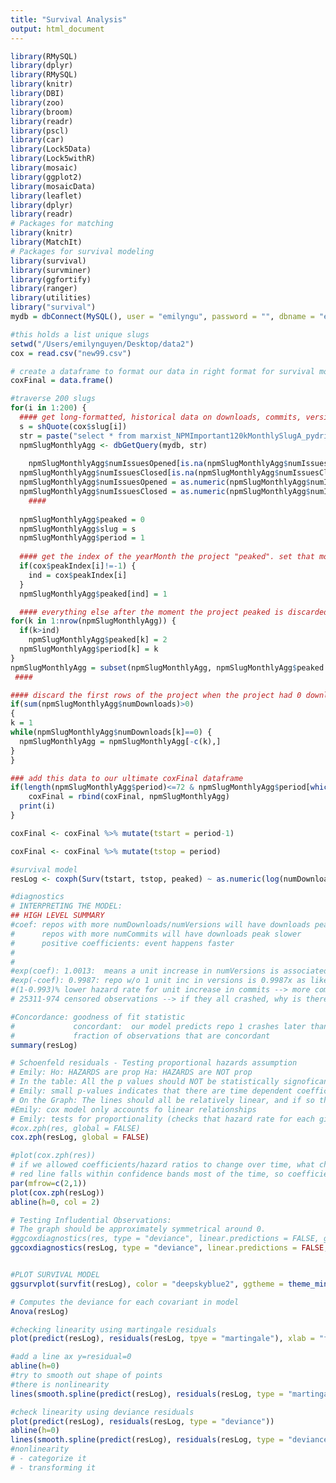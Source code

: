 ```yaml
---
title: "Survival Analysis"
output: html_document
---
```

```r
library(RMySQL)
library(dplyr)
library(RMySQL)
library(knitr)
library(DBI)
library(zoo)
library(broom)
library(readr)
library(pscl)
library(car)
library(Lock5Data)
library(Lock5withR)
library(mosaic)
library(ggplot2)
library(mosaicData)
library(leaflet)
library(dplyr)
library(readr)
# Packages for matching
library(knitr)
library(MatchIt)
# Packages for survival modeling
library(survival)
library(survminer)
library(ggfortify)
library(ranger)
library(utilities)
library("survival")
mydb = dbConnect(MySQL(), user = "emilyngu", password = "", dbname = "emily", host = "127.0.0.1")

```


```r


#this holds a list unique slugs
setwd("/Users/emilynguyen/Desktop/data2")
cox = read.csv("new99.csv")

# create a dataframe to format our data in right format for survival modeling. the "death"/binary response outcome we're analyzing is whether the project crashed or not (there is a binary peak variable)
coxFinal = data.frame()

#traverse 200 slugs
for(i in 1:200) {
  #### get long-formatted, historical data on downloads, commits, versions, and issues opened/closed for a certain slug
  s = shQuote(cox$slug[i])
  str = paste("select * from marxist_NPMImportant120kMonthlySlugA_pydriller_NoOutlier where slug =", s)
  npmSlugMonthlyAgg <- dbGetQuery(mydb, str)
  
    npmSlugMonthlyAgg$numIssuesOpened[is.na(npmSlugMonthlyAgg$numIssuesOpened)] = 0
  npmSlugMonthlyAgg$numIssuesClosed[is.na(npmSlugMonthlyAgg$numIssuesClosed)] = 0
  npmSlugMonthlyAgg$numIssuesOpened = as.numeric(npmSlugMonthlyAgg$numIssuesOpened)
  npmSlugMonthlyAgg$numIssuesClosed = as.numeric(npmSlugMonthlyAgg$numIssuesClosed)
    #### 
  
  npmSlugMonthlyAgg$peaked = 0
  npmSlugMonthlyAgg$slug = s
  npmSlugMonthlyAgg$period = 1
  
  #### get the index of the yearMonth the project "peaked". set that moment to 1 in the variable peaked. So everything else before that is 0. 
  if(cox$peakIndex[i]!=-1) {
    ind = cox$peakIndex[i]
  }
  npmSlugMonthlyAgg$peaked[ind] = 1

  #### everything else after the moment the project peaked is discarded (we only care about the event the projcet crash, wich is currently labeled 1). afterward get rid of the rows labeled 2.
for(k in 1:nrow(npmSlugMonthlyAgg)) {
  if(k>ind)
    npmSlugMonthlyAgg$peaked[k] = 2
  npmSlugMonthlyAgg$period[k] = k
}
npmSlugMonthlyAgg = subset(npmSlugMonthlyAgg, npmSlugMonthlyAgg$peaked!=2)
 ####

#### discard the first rows of the project when the project had 0 downloads. cuz we assume it hasn't been alive yet
if(sum(npmSlugMonthlyAgg$numDownloads)>0)
{
k = 1
while(npmSlugMonthlyAgg$numDownloads[k]==0) {
  npmSlugMonthlyAgg = npmSlugMonthlyAgg[-c(k),]
}
}

### add this data to our ultimate coxFinal dataframe
if(length(npmSlugMonthlyAgg$period)<=72 & npmSlugMonthlyAgg$period[which(npmSlugMonthlyAgg$peaked==1)] <= 72)
    coxFinal = rbind(coxFinal, npmSlugMonthlyAgg)
  print(i)
}
```


```r
coxFinal <- coxFinal %>% mutate(tstart = period-1)

coxFinal <- coxFinal %>% mutate(tstop = period)
```



```r
#survival model
resLog <- coxph(Surv(tstart, tstop, peaked) ~ as.numeric(log(numDownloads+1)) + as.numeric(log(numVersions+1)) + as.numeric(log(numCommits+1)) + as.numeric(log(numIssuesOpened+1)) + as.numeric(log(numIssuesClosed+1)) ,data=coxFinal)

#diagnostics
# INTERPRETING THE MODEL:
## HIGH LEVEL SUMMARY 
#coef: repos with more numDownloads/numVersions will have downloads peak faster
#      repos with more numCommits will have downloads peak slower
#      positive coefficients: event happens faster
#      
#      
#exp(coef): 1.0013:  means a unit increase in numVersions is associated with 0.13% increase in hazard rates OR  a repo with 1 more numVersions is 0.13% more likely to have downloads crash OR a 1 unit increase in versions is 1.0013x as likely to have downloads crash than a repo without increase in versions --> more numVersions means more likely to have downloads peak faster
#exp(-coef): 0.9987: repo w/o 1 unit inc in versions is 0.9987x as likely to have downloads crash than someone w/ it
#(1-0.993)% lower hazard rate for unit increase in commits --> more commits means less likely to have downloads peak faster
# 25311-974 censored observations --> if they all crashed, why is there censoring?

#Concordance: goodness of fit statistic 
#             concordant:  our model predicts repo 1 crashes later than repo 2 & in reality it happened
#             fraction of observations that are concordant
summary(resLog)

# Schoenfeld residuals - Testing proportional hazards assumption
# Emily: Ho: HAZARDS are prop Ha: HAZARDS are NOT prop
# In the table: All the p values should NOT be statistically signoficant
# Emily: small p-values indicates that there are time dependent coefficients which you need to take care of
# On the Graph: The lines should all be relatively linear, and if so then we can assume proportional hazards
#Emily: cox model only accounts fo linear relationships
# Emily: tests for proportionality (checks that hazard rate for each github repository is constant in time). if not, there're time dependent coefficients
#cox.zph(res, global = FALSE)
cox.zph(resLog, global = FALSE)

#plot(cox.zph(res))
# if we allowed coefficients/hazard ratios to change over time, what changes would we see 
# red line falls within confidence bands most of the time, so coefficient isn't changing over time, proportional hazards assumption met
par(mfrow=c(2,1))
plot(cox.zph(resLog))
abline(h=0, col = 2)

# Testing Infludential Observations:
# The graph should be approximately symmetrical around 0.
#ggcoxdiagnostics(res, type = "deviance", linear.predictions = FALSE, ggtheme = theme_bw())
ggcoxdiagnostics(resLog, type = "deviance", linear.predictions = FALSE, ggtheme = theme_bw())


#PLOT SURVIVAL MODEL
ggsurvplot(survfit(resLog), color = "deepskyblue2", ggtheme = theme_minimal(), data = coxFinal, xlab = "Months", font.x = 20, ylab = "Survival Probability", font.y = 20) + ylab("Survival Probability")

# Computes the deviance for each covariant in model
Anova(resLog)   

#checking linearity using martingale residuals
plot(predict(resLog), residuals(resLog, tpye = "martingale"), xlab = "fitted values", ylab = "Martingale residuals", main = "Resdual Plot", las = 1)

#add a line ax y=residual=0
abline(h=0)
#try to smooth out shape of points
#there is nonlinearity
lines(smooth.spline(predict(resLog), residuals(resLog, type = "martingale")), col = "red")

#check linearity using deviance residuals
plot(predict(resLog), residuals(resLog, type = "deviance"))
abline(h=0)
lines(smooth.spline(predict(resLog), residuals(resLog, type = "deviance")), col = "red")
#nonlinearity
# - categorize it
# - transforming it

```

